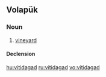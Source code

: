 ==Volapük==

===Noun===
{{vo-noun}}

# [[vineyard]]

====Declension====
{{vo-decl-noun}}

[[hu:vitidagad]]
[[ru:vitidagad]]
[[vo:vitidagad]]